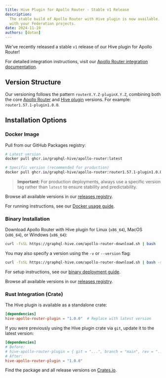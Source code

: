 ```yaml
---
title: Hive Plugin for Apollo Router - Stable v1 Release
description:
  The stable build of Apollo Router with Hive plugin is now available. Learn how to integrate it
  with your Federation projects.
date: 2024-11-19
authors: [dotan]
---
```


We've recently released a stable `v1` release of our Hive plugin for Apollo Router!

For detailed integration instructions, visit our
[Apollo Router integration documentation](/docs/other-integrations/apollo-router).

## Version Structure

Our versioning follows the pattern `routerX.Y.Z-pluginX.Y.Z`, combining both the core
[Apollo Router](https://crates.io/crates/apollo-router) and
[Hive plugin](https://crates.io/crates/hive-apollo-router-plugin) versions. For example:
`router1.57.1-plugin1.0.0`.

## Installation Options

### Docker Image

Pull from our GitHub Packages registry:

```bash
# Latest version
docker pull ghcr.io/graphql-hive/apollo-router:latest

# Specific version (recommended for production)
docker pull ghcr.io/graphql-hive/apollo-router:router1.57.1-plugin1.0.0
```

> **Important:** For production deployments, always use a specific version tag rather than `latest`
> to ensure stability and predictability.

Browse all available versions in our
[releases registry](https://github.com/graphql-hive/console/pkgs/container/apollo-router).

For running instructions, see our [Docker usage guide](/docs/other-integrations/apollo-router).

### Binary Installation

Download Apollo Router with Hive plugin for Linux (`x86_64`), MacOS (`x86_64`), or Windows
(`x86_64`):

```bash
curl -fsSL https://graphql-hive.com/apollo-router-download.sh | bash
```

You may also specify a version using the `-v` or `--version` flag:

```bash
curl -fsSL https://graphql-hive.com/apollo-router-download.sh | bash -s -- --version router1.57.1-plugin1.0.0
```

For setup instructions, see our [binary deployment guide](/docs/other-integrations/apollo-router).

Browse all available versions in our
[releases registry](https://github.com/graphql-hive/console/pkgs/container/apollo-router).

### Rust Integration (Crate)

The Hive plugin is available as a standalone crate:

```toml
[dependencies]
hive-apollo-router-plugin = "1.0.0"  # Replace with latest version
```

If you were previously using the Hive plugin crate via `git`, update it to the latest version:

```toml
[dependencies]
# Before:
# hive-apollo-router-plugin = { git = "...", branch = "main", rev = "..." }
# After:
hive-apollo-router-plugin = "1.0.0"
```

Find the package and all release versions on
[Crates.io](https://crates.io/crates/hive-apollo-router-plugin).
